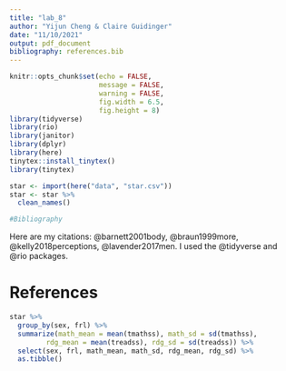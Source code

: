```yaml
---
title: "lab_8"
author: "Yijun Cheng & Claire Guidinger"
date: "11/10/2021"
output: pdf_document
bibliography: references.bib
---
```


```r
knitr::opts_chunk$set(echo = FALSE, 
                      message = FALSE, 
                      warning = FALSE,
                      fig.width = 6.5, 
                      fig.height = 8)
library(tidyverse)
library(rio)
library(janitor)
library(dplyr)
library(here)
tinytex::install_tinytex()
library(tinytex)
```



```r
star <- import(here("data", "star.csv"))
star <- star %>% 
  clean_names()
```

```r
#Bibliography
```


Here are my citations: @barnett2001body, @braun1999more, @kelly2018perceptions, @lavender2017men. I used the @tidyverse and @rio packages.

\newpage

# References

```r
star %>% 
  group_by(sex, frl) %>% 
  summarize(math_mean = mean(tmathss), math_sd = sd(tmathss),
         rdg_mean = mean(treadss), rdg_sd = sd(treadss)) %>%
  select(sex, frl, math_mean, math_sd, rdg_mean, rdg_sd) %>% 
  as.tibble()
  
```


